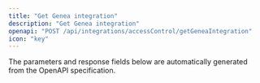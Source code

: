 ```yaml
---
title: "Get Genea integration"
description: "Get Genea integration"
openapi: "POST /api/integrations/accessControl/getGeneaIntegration"
icon: "key"
---
```


<Note>
The parameters and response fields below are automatically generated from the OpenAPI specification.
</Note>
